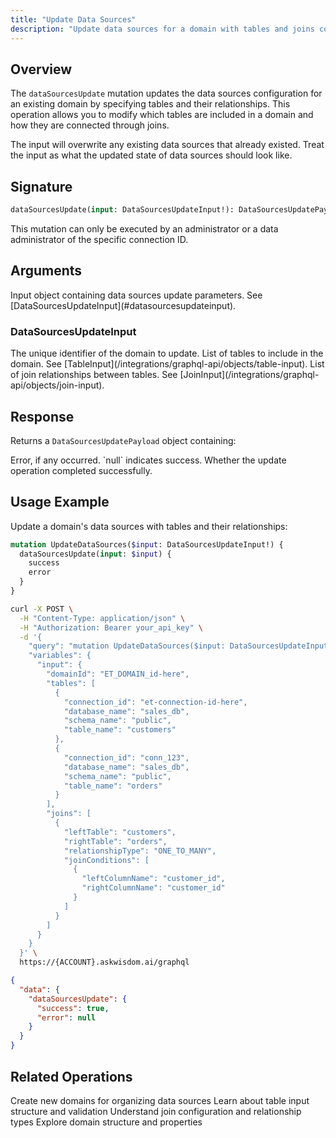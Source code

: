 ```yaml
---
title: "Update Data Sources"
description: "Update data sources for a domain with tables and joins configuration"
---
```


## Overview

The `dataSourcesUpdate` mutation updates the data sources configuration for an existing domain by specifying tables and their relationships. This operation allows you to modify which tables are included in a domain and how they are connected through joins.

<Note>
  The input will overwrite any existing data sources that already existed. Treat the input as what the updated state of data sources should look like.
</Note>

## Signature

```graphql
dataSourcesUpdate(input: DataSourcesUpdateInput!): DataSourcesUpdatePayload!
```

<Note>
  This mutation can only be executed by an administrator or a data administrator of the specific connection ID.
</Note>

## Arguments

<ParamField path="input" type="DataSourcesUpdateInput!" required>
  Input object containing data sources update parameters. See [DataSourcesUpdateInput](#datasourcesupdateinput).
</ParamField>

### DataSourcesUpdateInput

<ParamField path="domainId" type="ID!" required>
  The unique identifier of the domain to update.
</ParamField>

<ParamField path="tables" type="[TableInput!]!" required>
  List of tables to include in the domain. See [TableInput](/integrations/graphql-api/objects/table-input).
</ParamField>

<ParamField path="joins" type="[JoinInput!]!" required>
  List of join relationships between tables. See [JoinInput](/integrations/graphql-api/objects/join-input).
</ParamField>

## Response

Returns a `DataSourcesUpdatePayload` object containing:

<ParamField path="error" type="String" required>
  Error, if any occurred. `null` indicates success.
</ParamField>

<ParamField path="success" type="Boolean!" required>
  Whether the update operation completed successfully.
</ParamField>

## Usage Example

Update a domain's data sources with tables and their relationships:

```graphql
mutation UpdateDataSources($input: DataSourcesUpdateInput!) {
  dataSourcesUpdate(input: $input) {
    success
    error
  }
}
```

<RequestExample>

```bash Request
curl -X POST \
  -H "Content-Type: application/json" \
  -H "Authorization: Bearer your_api_key" \
  -d '{
    "query": "mutation UpdateDataSources($input: DataSourcesUpdateInput!) { dataSourcesUpdate(input: $input) { success error } }",
    "variables": {
      "input": {
        "domainId": "ET_DOMAIN_id-here",
        "tables": [
          {
            "connection_id": "et-connection-id-here",
            "database_name": "sales_db",
            "schema_name": "public",
            "table_name": "customers"
          },
          {
            "connection_id": "conn_123",
            "database_name": "sales_db",
            "schema_name": "public",
            "table_name": "orders"
          }
        ],
        "joins": [
          {
            "leftTable": "customers",
            "rightTable": "orders",
            "relationshipType": "ONE_TO_MANY",
            "joinConditions": [
              {
                "leftColumnName": "customer_id",
                "rightColumnName": "customer_id"
              }
            ]
          }
        ]
      }
    }
  }' \
  https://{ACCOUNT}.askwisdom.ai/graphql
```

</RequestExample>

<ResponseExample>

```json Response
{
  "data": {
    "dataSourcesUpdate": {
      "success": true,
      "error": null
    }
  }
}
```

</ResponseExample>

## Related Operations

<CardGroup cols={2}>
  <Card title="Create Domain" icon="plus" href="/integrations/graphql-api/mutations/domain/create-domain">
    Create new domains for organizing data sources
  </Card>
  <Card title="TableInput Schema" icon="table" href="/integrations/graphql-api/objects/table-input">
    Learn about table input structure and validation
  </Card>
  <Card title="JoinInput Schema" icon="link" href="/integrations/graphql-api/objects/join-input">
    Understand join configuration and relationship types
  </Card>
  <Card title="DomainModel Schema" icon="folder" href="/integrations/graphql-api/objects/domain-model">
    Explore domain structure and properties
  </Card>
</CardGroup>